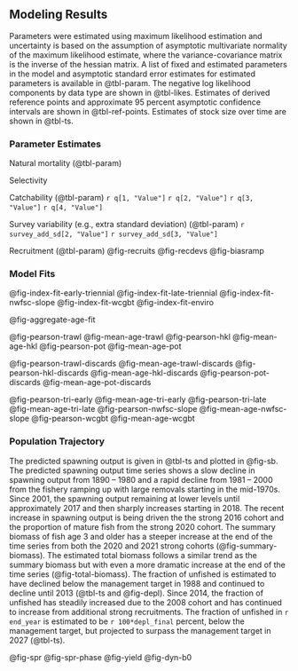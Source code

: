 ## Modeling Results

Parameters were estimated using maximum likelihood estimation and uncertainty is based on the assumption of asymptotic multivariate normality of the maximum likelihood estimate, where the variance-covariance matrix is the inverse of the hessian matrix. A list
of fixed and estimated parameters in the model and asymptotic standard error estimates for estimated parameters is available in @tbl-param. The negative log likelihood components by data type are shown in @tbl-likes. Estimates of derived reference points and approximate 95 percent asymptotic confidence intervals are shown in @tbl-ref-points. Estimates of stock size over time are shown in @tbl-ts.

### Parameter Estimates



Natural mortality (@tbl-param)

Selectivity

Catchability (@tbl-param) 
`r q[1, "Value"]` 
`r q[2, "Value"]` 
`r q[3, "Value"]` 
`r q[4, "Value"]`

Survey variability (e.g., extra standard deviation)
(@tbl-param) 
`r survey_add_sd[2, "Value"]`
`r survey_add_sd[3, "Value"]`

Recruitment
(@tbl-param) 
@fig-recruits
@fig-recdevs
@fig-biasramp

### Model Fits


@fig-index-fit-early-triennial
@fig-index-fit-late-triennial
@fig-index-fit-nwfsc-slope
@fig-index-fit-wcgbt
@fig-index-fit-enviro

@fig-aggregate-age-fit

@fig-pearson-trawl
@fig-mean-age-trawl
@fig-pearson-hkl
@fig-mean-age-hkl
@fig-pearson-pot
@fig-mean-age-pot

@fig-pearson-trawl-discards
@fig-mean-age-trawl-discards
@fig-pearson-hkl-discards
@fig-mean-age-hkl-discards
@fig-pearson-pot-discards
@fig-mean-age-pot-discards

@fig-pearson-tri-early
@fig-mean-age-tri-early
@fig-pearson-tri-late
@fig-mean-age-tri-late
@fig-pearson-nwfsc-slope
@fig-mean-age-nwfsc-slope
@fig-pearson-wcgbt
@fig-mean-age-wcgbt

### Population Trajectory

The predicted spawning output is given in @tbl-ts and plotted in @fig-sb.  The predicted spawning output time series shows a slow decline in spawning output from 1890 -- 1980 and a rapid decline from 1981 -- 2000 from the fishery ramping up with large removals starting in the mid-1970s. Since 2001, the spawning output  remaining at lower levels until approximately 2017 and then sharply increases starting in 2018. The recent increase in spawning output is being driven the the strong 2016 cohort and the proportion of mature fish from the strong 2020 cohort. The summary biomass of fish age 3 and older has a steeper increase at the end of the time series from both the 2020 and 2021 strong cohorts (@fig-summary-biomass). The estimated total biomass follows a similar trend as the summary biomass but with even a more dramatic increase at the end of the time series (@fig-total-biomass). The fraction of unfished is estimated to have declined below the management target in 1988 and continued to decline until 2013 (@tbl-ts and @fig-depl). Since 2014, the fraction of unfished has steadily increased due to the 2008 cohort and has continued to increase from additional strong recruitments.  The fraction of unfished in `r end_year` is estimated to be `r 100*depl_final` percent, below the management target, but projected to surpass the management target in 2027 (@tbl-ts).     


@fig-spr
@fig-spr-phase
@fig-yield
@fig-dyn-b0



